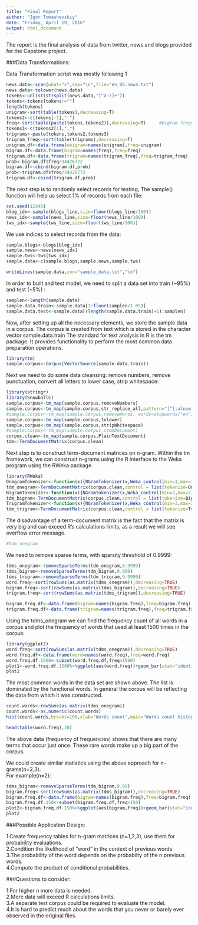 ```yaml
---
title: "Final Report"
author: "Igor Tomashevskiy"
date: "Friday, April 19, 2016"
output: html_document
---
```


The report is the final analysis of data from twitter, news and blogs provided for the Capstone project.  

###Data Transformations:

Data Transformation script was mostly following 1

```r
news.data<-scan(what="c",sep="\n",file="en_US.news.txt")
news.data<-tolower(news.data)
tokens<-unlist(strsplit(news.data,"[^a-z]+"))
tokens<-tokens[tokens!=""]
length(tokens)
unigram<-sort(table(tokens),decreasing=T)
tokens2<-c(tokens[-1],".")
freq<-sort(table(paste(tokens,tokens2)),decreasing=T)     #bigram frequency
tokens3<-c(tokens2[1],".")
trigrams<-paste(tokens,tokens2,tokens3)
trigram_freq<-sort(table(trigrams),decreasing=T)
unigram.df<-data.frame(unigram=names(unigram),freq=unigram)
bigram.df<-data.frame(bigram=names(freq),freq=freq)
trigram.df<-data.frame(trigram=names(trigram_freq),freq=trigram_freq)
prob<-bigram.df$freq/34426772
bigram.df<-cbind(bigram.df,prob)
prob<-trigram.df$freq/34426772
trigram.df<-cbind(trigram.df,prob)

````

The next step is to randomly select records for testing, The sample() function will help us select 1% of records from each file:

```r
set.seed(12345)
blog_idx<-sample(blogs_line,size=floor(blogs_line/100))
news_idx<-sample(news_line,size=floor(news_line/100))
tws_idx<-sample(tws_line,size=floor(tws_line/100))
```

We use indices to select records from the data:
```r
sample.blogs<-blogs[blog_idx]
sample.news<-news[news_idx]
sample.tws<-tws[tws_idx]
sample.data<-c(sample.blogs,sample.news,sample.tws)

writeLines(sample.data,con="sample_data.txt","\n")

```
In order to built and test model, we need to split a data set into train (~95%) and test (~5%) :
```r
samplen<-length(sample.data)
sample.data.train<-sample.data[1:floor(samplen/1.05)]
sample.data.test<-sample.data[(length(sample.data.train)+1):samplen]
```

Now, after setting up all the necessary elements, we store the sample data in a corpus. The corpus is created from text which is stored in the character vector sample.data.train
The standard for text analysis in R is the tm package. It provides functionality to perform the most common data preparation operations.

```r
library(tm)
sample.corpus<-Corpus(VectorSource(sample.data.train))

```
Next we need to do some data cleansing: remove numbers, remove punctuation, convert all letters to lower case, strip whitespace:


```r
library(stringr)
library(SnowballC)
sample.corpus<-tm_map(sample.corpus,removeNumbers)
sample.corpus<-tm_map(sample.corpus,str_replace_all,pattern="[^[:alnum:]]",replacement=" ")
#sample.corpus<-tm_map(sample.corpus,removeWords, words=stopwords("en"))
sample.corpus<-tm_map(sample.corpus,tolower)
sample.corpus<-tm_map(sample.corpus,stripWhitespace)
#sample.corpus<-tm_map(sample.corpus,stemDocument)
corpus.clean<-tm_map(sample.corpus,PlainTextDocument)
tdm<-TermDocumentMatrix(corpus.clean)
```

Next step is to construct term-document matrices on n-gram.
Within the tm framework, we can construct n-grams using the R interface to the Weka program using the RWeka package.

```r
library(RWeka)
OnegramTokenizer<-function(x){NGramTokenizer(x,Weka_control(min=1,max=1))}
tdm_onegram<-TermDocumentMatrix(corpus.clean,control = list(tokenize=OnegramTokenizer))
BigramTokenizer<-function(x){NGramTokenizer(x,Weka_control(min=2,max=2))}
tdm_bigram<-TermDocumentMatrix(corpus.clean,control = list(tokenize=BigramTokenizer))
TrigramTokenizer<-function(x){NGramTokenizer(x,Weka_control(min=3,max=3))}
tdm_trigram<-TermDocumentMatrix(corpus.clean,control = list(tokenize=TrigramTokenizer))
```
The disadvantage of a term-document matrix is the fact that the matrix is very big and can exceed R's calculations limits, as a result we will see overflow error message.
```r
#tdm_onegram
```
We need to remove sparse terms, with sparsity threshold of 0.9999:
```r
tdms_onegram<-removeSparseTerms(tdm_onegram,0.9999)
tdms_bigram<-removeSparseTerms(tdm_bigram,0.999)
tdms_trigram<-removeSparseTerms(tdm_trigram,0.9999)
word.freq<-sort(rowSums(as.matrix(tdms_onegram)),decreasing=TRUE)
bigram.freq<-sort(rowSums(as.matrix(tdms_bigram)),decreasing=TRUE)
trigram.freq<-sort(rowSums(as.matrix(tdms_trigram)),decreasing=TRUE)

bigram.freq.df<-data.frame(bigram=names(bigram.freq),freq=bigram.freq)
trigram.freq.df<-data.frame(trigram=names(trigram.freq),freq=trigram.freq)
```

Using the tdms_onegram we can find the frequency count of all words in a corpus and plot the frequency of words that used at least 1500 times in the corpus:
```r
library(ggplot2)
word.freq<-sort(rowSums(as.matrix(tdms_onegram)),decreasing=TRUE)
word.freq.df<-data.frame(word=names(word.freq),freq=word.freq)
word.freq.df.1500<-subset(word.freq.df,freq>1500)
plot1<-word.freq.df.1500%>%ggplot(aes(word,freq))+geom_bar(stat="identity")
plot1
```

The most common words in the data set are shown above. The list is dominated by the functional words. In general the corpus will  be reflecting the data from which it was constructed.


```r
count.words<-rowSums(as.matrix(tdms_onegram))
count.words<-as.numeric(count.words)
hist(count.words,breaks=100,xlab="Words count",main="Words count histogram", col="blue")
```


```r
head(table(word.freq),30)

```
The above data (frequency of frequencies) shows that there are many terms that occur just once. These rare words make up a big part of the corpus.

We could create similar statistics using the above approach for n-grams(n=2,3).  
For example(n=2):  

```r
tdms_bigram<-removeSparseTerms(tdm_bigram,0.99)
bigram.freq<-sort(rowSums(as.matrix(tdms_bigram)),decreasing=TRUE)
bigram.freq.df<-data.frame(bigram=names(bigram.freq),freq=bigram.freq)
bigram.freq.df.150<-subset(bigram.freq.df,freq>150)
plot2<-bigram.freq.df.150%>%ggplot(aes(bigram,freq))+geom_bar(stat="identity")
plot2
```

###Possible Application Design:

1.Create frequency tables for n-gram matrices (n=1,2,3), use them for probability evaluations.    
2.Condition the likelihood of "word" in the context of previous words.  
3.The probability of the word depends on the probabilty of the n previous words.  
4.Compute the product of conditional probabilities.  

###Questions to consider:  

1.For higher n more data is needed.    
2.More data will exceed R calculations limits.    
3.A separate test corpus could be required to evaluate the model.     
4.It is hard to predict much about the words that you never or barely ever observed in the original files.


  